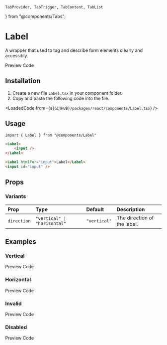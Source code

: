     TabProvider, TabTrigger, TabContent, TabList
} from "@components/Tabs";

# Label
A wrapper that used to tag and describe form elements clearly and accessibly.

<TabProvider defaultName="preview">
    <TabList>
        <TabTrigger name="preview">Preview</TabTrigger>
        <TabTrigger name="code">Code</TabTrigger>
    </TabList>
    <TabContent name="preview">
        <Story layout="centered">
            <LabelDemo />
        </Story>
    </TabContent>
    <TabContent name="code">
        <LoadedCode from={`${GITHUB}/packages/react/src/docs/components/LabelBlocks/Preview.tsx`} />
    </TabContent>
</TabProvider>

## Installation

1. Create a new file `Label.tsx` in your component folder.
2. Copy and paste the following code into the file.

<LoadedCode from={`${GITHUB}/packages/react/components/Label.tsx`} />

## Usage

```tsx
import { Label } from "@components/Label"
```

```html
<Label>
    <input />
</Label>

<Label htmlFor="input">Label</Label>
<input id="input" />
```

## Props

### Variants

| Prop        | Type                         | Default      | Description                 |
|:------------|:-----------------------------|:-------------|:----------------------------|
| `direction` | `"vertical" \| "horizontal"` | `"vertical"` | The direction of the label. |

## Examples

### Vertical

<TabProvider defaultName="preview">
    <TabList>
        <TabTrigger name="preview">Preview</TabTrigger>
        <TabTrigger name="code">Code</TabTrigger>
    </TabList>
    <TabContent name="preview">
        <Story layout="centered">
            <Examples.Vertical />
        </Story>
    </TabContent>
    <TabContent name="code">
        <LoadedCode from={`${GITHUB}/packages/react/src/docs/components/LabelBlocks/Examples/Vertical.tsx`} />
    </TabContent>
</TabProvider>

### Horizontal

<TabProvider defaultName="preview">
    <TabList>
        <TabTrigger name="preview">Preview</TabTrigger>
        <TabTrigger name="code">Code</TabTrigger>
    </TabList>
    <TabContent name="preview">
        <Story layout="centered">
            <Examples.Horizontal />
        </Story>
    </TabContent>
    <TabContent name="code">
        <LoadedCode from={`${GITHUB}/packages/react/src/docs/components/LabelBlocks/Examples/Horizontal.tsx`} />
    </TabContent>
</TabProvider>

### Invalid

<TabProvider defaultName="preview">
    <TabList>
        <TabTrigger name="preview">Preview</TabTrigger>
        <TabTrigger name="code">Code</TabTrigger>
    </TabList>
    <TabContent name="preview">
        <Story layout="centered">
            <Examples.Invalid />
        </Story>
    </TabContent>
    <TabContent name="code">
        <LoadedCode from={`${GITHUB}/packages/react/src/docs/components/LabelBlocks/Examples/Invalid.tsx`} />
    </TabContent>
</TabProvider>

### Disabled

<TabProvider defaultName="preview">
    <TabList>
        <TabTrigger name="preview">Preview</TabTrigger>
        <TabTrigger name="code">Code</TabTrigger>
    </TabList>
    <TabContent name="preview">
        <Story layout="centered">
            <Examples.Disabled />
        </Story>
    </TabContent>
    <TabContent name="code">
        <LoadedCode from={`${GITHUB}/packages/react/src/docs/components/LabelBlocks/Examples/Disabled.tsx`} />
    </TabContent>
</TabProvider>